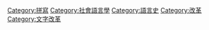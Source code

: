 [[Category:拼寫|Category:拼寫]]
[[Category:社會語言學|Category:社會語言學]]
[[Category:語言史|Category:語言史]]
[[Category:改革|Category:改革]]
[[Category:文字改革|Category:文字改革]]
